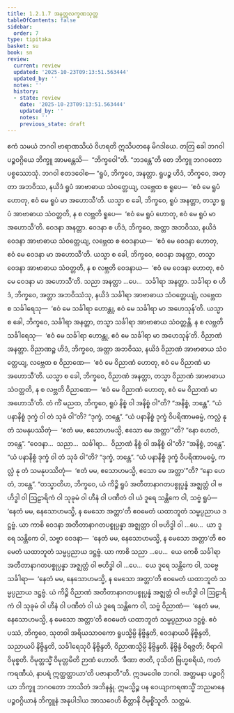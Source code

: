 ```yaml
---
title: 1.2.1.7 အနတ္တလက္ခဏသုတ္တ
tableOfContents: false
sidebar:
  order: 7
type: tipitaka
basket: su
book: sn
review:
  current: review
  updated: '2025-10-23T09:13:51.563444'
  updated_by: ''
  notes: ''
  history:
  - state: review
    date: '2025-10-23T09:13:51.563444'
    updated_by: ''
    notes: ''
    previous_state: draft
---
```



<ReviewStatus review={frontmatter.review} showDetails={true} />

<HypothesisAnnotation frontmatter={frontmatter} />

<DynamicBreadcrumb />

<Division number="59" book="sn" e="ch" v="18" p="288">

<Paragraph number="297" book="sn">
ဧကံ သမယံ ဘဂဝါ ဗာရာဏသိယံ ဝိဟရတိ ဣသိပတနေ မိဂဒါယေ. တတြ ခေါ ဘဂဝါ ပဉ္စဝဂ္ဂိယေ ဘိက္ခူ အာမန္တေသိ—  “ဘိက္ခဝေါ”တိ. “ဘဒန္တေ”တိ တေ ဘိက္ခူ ဘဂဝတော ပစ္စဿောသုံ. ဘဂဝါ ဧတဒဝေါစ—
</Paragraph>

<Paragraph number="298" book="sn">
“ရူပံ, ဘိက္ခဝေ, အနတ္တာ. ရူပဉ္စ ဟိဒံ, ဘိက္ခဝေ, အတ္တာ အဘဝိဿ, နယိဒံ ရူပံ အာဗာဓာယ သံဝတ္တေယျ, လဗ္ဘေထ စ ရူပေ—  ‘ဧဝံ မေ ရူပံ ဟောတု, ဧဝံ မေ ရူပံ မာ အဟောသီ’တိ. ယသ္မာ စ ခေါ, ဘိက္ခဝေ, ရူပံ အနတ္တာ, တသ္မာ ရူပံ အာဗာဓာယ သံဝတ္တတိ, န စ လဗ္ဘတိ ရူပေ—  ‘ဧဝံ မေ ရူပံ ဟောတု, ဧဝံ မေ ရူပံ မာ အဟောသီ’တိ.
</Paragraph>

<Paragraph number="299" book="sn">
ဝေဒနာ အနတ္တာ. ဝေဒနာ စ ဟိဒံ, ဘိက္ခဝေ, အတ္တာ အဘဝိဿ, နယိဒံ ဝေဒနာ အာဗာဓာယ သံဝတ္တေယျ, လဗ္ဘေထ စ ဝေဒနာယ—  ‘ဧဝံ မေ ဝေဒနာ ဟောတု, ဧဝံ မေ ဝေဒနာ မာ အဟောသီ’တိ. ယသ္မာ စ ခေါ, ဘိက္ခဝေ, ဝေဒနာ အနတ္တာ, တသ္မာ ဝေဒနာ အာဗာဓာယ သံဝတ္တတိ, န စ လဗ္ဘတိ ဝေဒနာယ—  ‘ဧဝံ မေ ဝေဒနာ ဟောတု, ဧဝံ မေ ဝေဒနာ မာ အဟောသီ’တိ.
</Paragraph>

<Paragraph number="300" book="sn">
သညာ အနတ္တာ …ပေ…  သင်္ခါရာ အနတ္တာ. သင်္ခါရာ စ ဟိဒံ, ဘိက္ခဝေ, အတ္တာ အဘဝိဿံသု, နယိဒံ သင်္ခါရာ အာဗာဓာယ သံဝတ္တေယျုံ, လဗ္ဘေထ စ သင်္ခါရေသု—  ‘ဧဝံ မေ သင်္ခါရာ ဟောန္တု, ဧဝံ မေ သင်္ခါရာ မာ အဟေသုန်’တိ. ယသ္မာ စ ခေါ, ဘိက္ခဝေ, သင်္ခါရာ အနတ္တာ, တသ္မာ သင်္ခါရာ အာဗာဓာယ သံဝတ္တန္တိ, န စ လဗ္ဘတိ သင်္ခါရေသု—  ‘ဧဝံ မေ သင်္ခါရာ ဟောန္တု, ဧဝံ မေ သင်္ခါရာ မာ အဟေသုန်’တိ.
</Paragraph>

<Paragraph number="301" book="sn">
ဝိညာဏံ အနတ္တာ. ဝိညာဏဉ္စ ဟိဒံ, ဘိက္ခဝေ, အတ္တာ အဘဝိဿ, နယိဒံ ဝိညာဏံ အာဗာဓာယ သံဝတ္တေယျ, လဗ္ဘေထ စ ဝိညာဏေ—  ‘ဧဝံ မေ ဝိညာဏံ ဟောတု, ဧဝံ မေ ဝိညာဏံ မာ အဟောသီ’တိ. ယသ္မာ စ ခေါ, ဘိက္ခဝေ, ဝိညာဏံ အနတ္တာ, တသ္မာ ဝိညာဏံ အာဗာဓာယ သံဝတ္တတိ, န စ လဗ္ဘတိ ဝိညာဏေ—  ‘ဧဝံ မေ ဝိညာဏံ ဟောတု, ဧဝံ မေ ဝိညာဏံ မာ အဟောသီ’တိ.
</Paragraph>

<Paragraph number="302" book="sn">
တံ ကိံ မညထ, ဘိက္ခဝေ, ရူပံ နိစ္စံ ဝါ အနိစ္စံ ဝါ”တိ? “အနိစ္စံ, ဘန္တေ”. “ယံ ပနာနိစ္စံ ဒုက္ခံ ဝါ တံ သုခံ ဝါ”တိ? “ဒုက္ခံ, ဘန္တေ”. “ယံ ပနာနိစ္စံ ဒုက္ခံ ဝိပရိဏာမဓမ္မံ, ကလ္လံ နု တံ သမနုပဿိတုံ—  ‘ဧတံ မမ, ဧသောဟမသ္မိ, ဧသော မေ အတ္တာ’”တိ? “နော ဟေတံ, ဘန္တေ”. “ဝေဒနာ…  သညာ…  သင်္ခါရာ…  ဝိညာဏံ နိစ္စံ ဝါ အနိစ္စံ ဝါ”တိ? “အနိစ္စံ, ဘန္တေ”. “ယံ ပနာနိစ္စံ ဒုက္ခံ ဝါ တံ သုခံ ဝါ”တိ? “ဒုက္ခံ, ဘန္တေ”. “ယံ ပနာနိစ္စံ ဒုက္ခံ ဝိပရိဏာမဓမ္မံ, ကလ္လံ နု တံ သမနုပဿိတုံ—  ‘ဧတံ မမ, ဧသောဟမသ္မိ, ဧသော မေ အတ္တာ’”တိ? “နော ဟေတံ, ဘန္တေ”.
</Paragraph>

<Paragraph number="303" book="sn">
“တသ္မာတိဟ, ဘိက္ခဝေ, ယံ ကိဉ္စိ ရူပံ အတီတာနာဂတပစ္စုပ္ပန္နံ အဇ္ဈတ္တံ ဝါ ဗဟိဒ္ဓါ ဝါ ဩဠာရိကံ ဝါ သုခုမံ ဝါ ဟီနံ ဝါ ပဏီတံ ဝါ ယံ ဒူရေ သန္တိကေ ဝါ, သဗ္ဗံ ရူပံ—  ‘နေတံ မမ, နေသောဟမသ္မိ, န မေသော အတ္တာ’တိ ဧဝမေတံ ယထာဘူတံ သမ္မပ္ပညာယ ဒဋ္ဌဗ္ဗံ.
</Paragraph>

<Paragraph number="304" book="sn">
ယာ ကာစိ ဝေဒနာ အတီတာနာဂတပစ္စုပ္ပန္နာ အဇ္ဈတ္တာ ဝါ ဗဟိဒ္ဓါ ဝါ …ပေ…  ယာ ဒူရေ သန္တိကေ ဝါ, သဗ္ဗာ ဝေဒနာ—  ‘နေတံ မမ, နေသောဟမသ္မိ, န မေသော အတ္တာ’တိ ဧဝမေတံ ယထာဘူတံ သမ္မပ္ပညာယ ဒဋ္ဌဗ္ဗံ.
</Paragraph>

<Paragraph number="305" book="sn">
ယာ ကာစိ သညာ …ပေ…  ယေ ကေစိ သင်္ခါရာ အတီတာနာဂတပစ္စုပ္ပန္နာ အဇ္ဈတ္တံ ဝါ ဗဟိဒ္ဓါ ဝါ …ပေ…  ယေ ဒူရေ သန္တိကေ ဝါ, သဗ္ဗေ သင်္ခါရာ—  ‘နေတံ မမ, နေသောဟမသ္မိ, န မေသော အတ္တာ’တိ ဧဝမေတံ ယထာဘူတံ သမ္မပ္ပညာယ ဒဋ္ဌဗ္ဗံ.
</Paragraph>

<Paragraph number="306" book="sn">
ယံ ကိဉ္စိ ဝိညာဏံ အတီတာနာဂတပစ္စုပ္ပန္နံ အဇ္ဈတ္တံ ဝါ ဗဟိဒ္ဓါ ဝါ ဩဠာရိကံ ဝါ သုခုမံ ဝါ ဟီနံ ဝါ ပဏီတံ ဝါ ယံ ဒူရေ သန္တိကေ ဝါ, သဗ္ဗံ ဝိညာဏံ—  ‘နေတံ မမ, နေသောဟမသ္မိ, န မေသော အတ္တာ’တိ ဧဝမေတံ ယထာဘူတံ သမ္မပ္ပညာယ ဒဋ္ဌဗ္ဗံ.
</Paragraph>

<Paragraph number="307" book="sn">
ဧဝံ ပဿံ, ဘိက္ခဝေ, သုတဝါ အရိယသာဝကော ရူပသ္မိမ္ပိ နိဗ္ဗိန္ဒတိ, ဝေဒနာယပိ နိဗ္ဗိန္ဒတိ, သညာယပိ နိဗ္ဗိန္ဒတိ, သင်္ခါရေသုပိ နိဗ္ဗိန္ဒတိ, ဝိညာဏသ္မိမ္ပိ နိဗ္ဗိန္ဒတိ. နိဗ္ဗိန္ဒံ ဝိရဇ္ဇတိ; ဝိရာဂါ ဝိမုစ္စတိ. ဝိမုတ္တသ္မိံ ဝိမုတ္တမိတိ ဉာဏံ ဟောတိ. ‘ခီဏာ ဇာတိ, ဝုသိတံ ဗြဟ္မစရိယံ, ကတံ ကရဏီယံ, နာပရံ ဣတ္ထတ္တာယာ’တိ ပဇာနာတီ”တိ.
</Paragraph>

<Paragraph number="308" book="sn">
ဣဒမဝေါစ ဘဂဝါ. အတ္တမနာ ပဉ္စဝဂ္ဂိယာ ဘိက္ခူ ဘဂဝတော ဘာသိတံ အဘိနန္ဒုံ. ဣမသ္မိဉ္စ ပန ဝေယျာကရဏသ္မိံ ဘညမာနေ ပဉ္စဝဂ္ဂိယာနံ ဘိက္ခူနံ အနုပါဒါယ အာသဝေဟိ စိတ္တာနိ ဝိမုစ္စိံသူတိ.

</Paragraph>
</Division>

<Paragraph number="309" type="center" book="sn">
သတ္တမံ.
</Paragraph>
